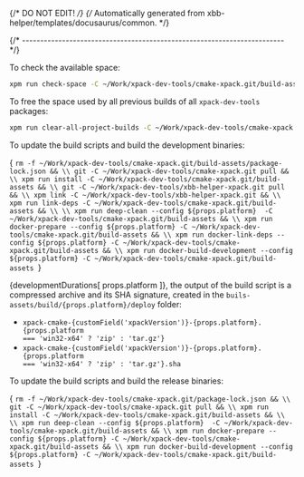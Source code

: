 {/* DO NOT EDIT! */}
{/* Automatically generated from xbb-helper/templates/docusaurus/common. */}




{/* ------------------------------------------------------------------------ */}

To check the available space:

```sh
xpm run check-space -C ~/Work/xpack-dev-tools/cmake-xpack.git/build-assets
```

To free the space used by all previous builds of all `xpack-dev-tools` packages:

```sh
xpm run clear-all-project-builds -C ~/Work/xpack-dev-tools/cmake-xpack.git/build-assets
```

To update the build scripts and build the development binaries:

<CodeBlock language="sh"> {
`rm -f ~/Work/xpack-dev-tools/cmake-xpack.git/build-assets/package-lock.json && \\
git -C ~/Work/xpack-dev-tools/cmake-xpack.git pull && \\
xpm run install -C ~/Work/xpack-dev-tools/cmake-xpack.git/build-assets && \\
git -C ~/Work/xpack-dev-tools/xbb-helper-xpack.git pull && \\
xpm link -C ~/Work/xpack-dev-tools/xbb-helper-xpack.git && \\
xpm run link-deps -C ~/Work/xpack-dev-tools/cmake-xpack.git/build-assets && \\
\\
xpm run deep-clean --config ${props.platform}  -C ~/Work/xpack-dev-tools/cmake-xpack.git/build-assets && \\
xpm run docker-prepare --config ${props.platform} -C ~/Work/xpack-dev-tools/cmake-xpack.git/build-assets && \\
xpm run docker-link-deps --config ${props.platform} -C ~/Work/xpack-dev-tools/cmake-xpack.git/build-assets && \\
xpm run docker-build-development --config ${props.platform} -C ~/Work/xpack-dev-tools/cmake-xpack.git/build-assets
`} </CodeBlock>

{developmentDurations[ props.platform ]}, the output of the build script is a compressed
archive and its SHA signature, created in
the <code>buils-assets/build/{props.platform}/deploy</code> folder:

* <code>xpack-cmake-{customField('xpackVersion')}-{props.platform}.{props.platform === 'win32-x64' ? 'zip' : 'tar.gz'}</code>
* <code>xpack-cmake-{customField('xpackVersion')}-{props.platform}.{props.platform === 'win32-x64' ? 'zip' : 'tar.gz'}.sha</code>

To update the build scripts and build the release binaries:

<CodeBlock language="sh"> {
`rm -f ~/Work/xpack-dev-tools/cmake-xpack.git/package-lock.json && \\
git -C ~/Work/xpack-dev-tools/cmake-xpack.git pull && \\
xpm run install -C ~/Work/xpack-dev-tools/cmake-xpack.git/build-assets && \\
\\
xpm run deep-clean --config ${props.platform}  -C ~/Work/xpack-dev-tools/cmake-xpack.git/build-assets && \\
xpm run docker-prepare --config ${props.platform} -C ~/Work/xpack-dev-tools/cmake-xpack.git/build-assets && \\
xpm run docker-build-development --config ${props.platform} -C ~/Work/xpack-dev-tools/cmake-xpack.git/build-assets
`} </CodeBlock>

